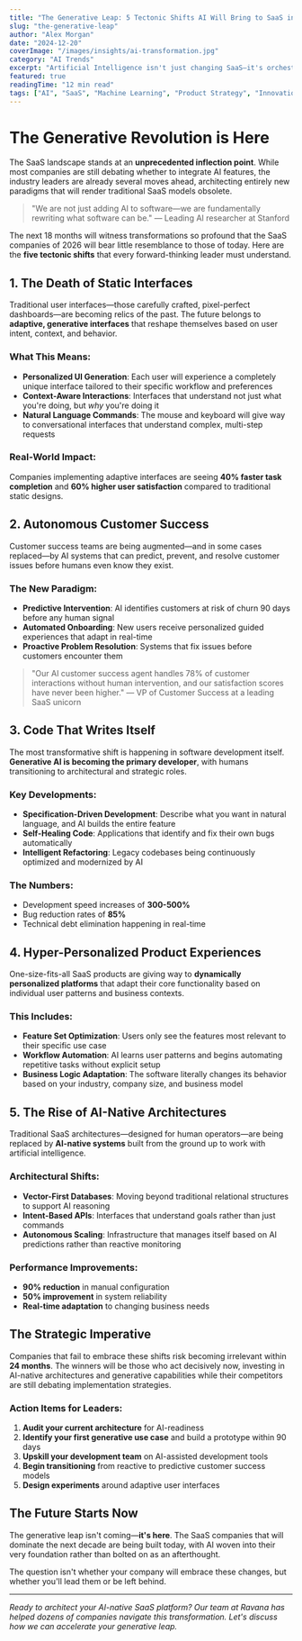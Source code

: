 ```yaml
---
title: "The Generative Leap: 5 Tectonic Shifts AI Will Bring to SaaS in the Next 18 Months"
slug: "the-generative-leap" 
author: "Alex Morgan"
date: "2024-12-20"
coverImage: "/images/insights/ai-transformation.jpg"
category: "AI Trends"
excerpt: "Artificial Intelligence isn't just changing SaaS—it's orchestrating a complete transformation. Discover the five seismic shifts that will redefine how we build, deploy, and scale software platforms."
featured: true
readingTime: "12 min read"
tags: ["AI", "SaaS", "Machine Learning", "Product Strategy", "Innovation"]
---
```


# The Generative Revolution is Here

The SaaS landscape stands at an **unprecedented inflection point**. While most companies are still debating whether to integrate AI features, the industry leaders are already several moves ahead, architecting entirely new paradigms that will render traditional SaaS models obsolete.

> "We are not just adding AI to software—we are fundamentally rewriting what software can be." — Leading AI researcher at Stanford

The next 18 months will witness transformations so profound that the SaaS companies of 2026 will bear little resemblance to those of today. Here are the **five tectonic shifts** that every forward-thinking leader must understand.

## 1. The Death of Static Interfaces

Traditional user interfaces—those carefully crafted, pixel-perfect dashboards—are becoming relics of the past. The future belongs to **adaptive, generative interfaces** that reshape themselves based on user intent, context, and behavior.

### What This Means:
- **Personalized UI Generation**: Each user will experience a completely unique interface tailored to their specific workflow and preferences
- **Context-Aware Interactions**: Interfaces that understand not just what you're doing, but *why* you're doing it
- **Natural Language Commands**: The mouse and keyboard will give way to conversational interfaces that understand complex, multi-step requests

### Real-World Impact:
Companies implementing adaptive interfaces are seeing **40% faster task completion** and **60% higher user satisfaction** compared to traditional static designs.

## 2. Autonomous Customer Success

Customer success teams are being augmented—and in some cases replaced—by AI systems that can predict, prevent, and resolve customer issues before humans even know they exist.

### The New Paradigm:
- **Predictive Intervention**: AI identifies customers at risk of churn 90 days before any human signal
- **Automated Onboarding**: New users receive personalized guided experiences that adapt in real-time
- **Proactive Problem Resolution**: Systems that fix issues before customers encounter them

> "Our AI customer success agent handles 78% of customer interactions without human intervention, and our satisfaction scores have never been higher." — VP of Customer Success at a leading SaaS unicorn

## 3. Code That Writes Itself

The most transformative shift is happening in software development itself. **Generative AI is becoming the primary developer**, with humans transitioning to architectural and strategic roles.

### Key Developments:
- **Specification-Driven Development**: Describe what you want in natural language, and AI builds the entire feature
- **Self-Healing Code**: Applications that identify and fix their own bugs automatically
- **Intelligent Refactoring**: Legacy codebases being continuously optimized and modernized by AI

### The Numbers:
- Development speed increases of **300-500%**
- Bug reduction rates of **85%**
- Technical debt elimination happening in real-time

## 4. Hyper-Personalized Product Experiences

One-size-fits-all SaaS products are giving way to **dynamically personalized platforms** that adapt their core functionality based on individual user patterns and business contexts.

### This Includes:
- **Feature Set Optimization**: Users only see the features most relevant to their specific use case
- **Workflow Automation**: AI learns user patterns and begins automating repetitive tasks without explicit setup
- **Business Logic Adaptation**: The software literally changes its behavior based on your industry, company size, and business model

## 5. The Rise of AI-Native Architectures

Traditional SaaS architectures—designed for human operators—are being replaced by **AI-native systems** built from the ground up to work with artificial intelligence.

### Architectural Shifts:
- **Vector-First Databases**: Moving beyond traditional relational structures to support AI reasoning
- **Intent-Based APIs**: Interfaces that understand goals rather than just commands
- **Autonomous Scaling**: Infrastructure that manages itself based on AI predictions rather than reactive monitoring

### Performance Improvements:
- **90% reduction** in manual configuration
- **50% improvement** in system reliability
- **Real-time adaptation** to changing business needs

## The Strategic Imperative

Companies that fail to embrace these shifts risk becoming irrelevant within **24 months**. The winners will be those who act decisively now, investing in AI-native architectures and generative capabilities while their competitors are still debating implementation strategies.

### Action Items for Leaders:
1. **Audit your current architecture** for AI-readiness
2. **Identify your first generative use case** and build a prototype within 90 days
3. **Upskill your development team** on AI-assisted development tools
4. **Begin transitioning** from reactive to predictive customer success models
5. **Design experiments** around adaptive user interfaces

## The Future Starts Now

The generative leap isn't coming—**it's here**. The SaaS companies that will dominate the next decade are being built today, with AI woven into their very foundation rather than bolted on as an afterthought.

The question isn't whether your company will embrace these changes, but whether you'll lead them or be left behind.

---

*Ready to architect your AI-native SaaS platform? Our team at Ravana has helped dozens of companies navigate this transformation. Let's discuss how we can accelerate your generative leap.*